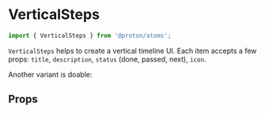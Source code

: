 

# VerticalSteps

```js
import { VerticalSteps } from '@proton/atoms';
```

`VerticalSteps` helps to create a vertical timeline UI. Each item accepts a few props: `title`, `description`, `status` (done, passed, next), `icon`.

<Canvas withSource="open">
    <Story id="components-verticalsteps--basic" />
</Canvas>

Another variant is doable:

<Canvas withSource="open">
    <Story id="components-verticalsteps--primary" />
</Canvas>

## Props

<div class="hidden">
    <Primary />
</div>

<ArgsTable story={PRIMARY_STORY} />
